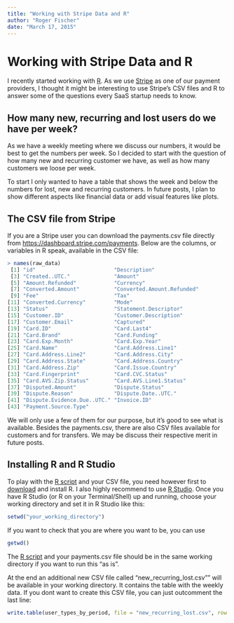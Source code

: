 ```yaml
---
title: "Working with Stripe Data and R"
author: "Roger Fischer"
date: "March 17, 2015"
---
```


# Working with Stripe Data and R

I recently started working with [R](http://www.r-project.org/ "The R Project for Statistical Computing"). As we use [Stripe](https://stripe.com) as one of our payment providers, I thought it might be interesting to use Stripe's CSV files and R to answer some of the questions every SaaS startup needs to know.


## How many new, recurring and lost users do we have per week?
As we have a weekly meeting where we discuss our numbers, it would be best to get the numbers per week. So I decided to start with the question of how many new and recurring customer we have, as well as how many customers we loose per week.

To start I only wanted to have a table that shows the week and below the numbers for lost, new and recurring customers.
In future posts, I plan to show different aspects like financial data or add visual features like plots. 



## The CSV file from Stripe
If you are a Stripe user you can download the payments.csv file directly from [https://dashboard.stripe.com/payments](https://dashboard.stripe.com/payments). 
Below are the columns, or variables in R speak, available in the CSV file:

```r
> names(raw_data)
 [1] "id"                         "Description"               
 [3] "Created..UTC."              "Amount"                    
 [5] "Amount.Refunded"            "Currency"                  
 [7] "Converted.Amount"           "Converted.Amount.Refunded" 
 [9] "Fee"                        "Tax"                       
[11] "Converted.Currency"         "Mode"                      
[13] "Status"                     "Statement.Descriptor"      
[15] "Customer.ID"                "Customer.Description"      
[17] "Customer.Email"             "Captured"                  
[19] "Card.ID"                    "Card.Last4"                
[21] "Card.Brand"                 "Card.Funding"              
[23] "Card.Exp.Month"             "Card.Exp.Year"             
[25] "Card.Name"                  "Card.Address.Line1"        
[27] "Card.Address.Line2"         "Card.Address.City"         
[29] "Card.Address.State"         "Card.Address.Country"      
[31] "Card.Address.Zip"           "Card.Issue.Country"        
[33] "Card.Fingerprint"           "Card.CVC.Status"           
[35] "Card.AVS.Zip.Status"        "Card.AVS.Line1.Status"     
[37] "Disputed.Amount"            "Dispute.Status"            
[39] "Dispute.Reason"             "Dispute.Date..UTC."        
[41] "Dispute.Evidence.Due..UTC." "Invoice.ID"                
[43] "Payment.Source.Type"  
```
We will only use a few of them for our purpose, but it's good to see what is available. 
Besides the payments.csv, there are also CSV files available for customers and for transfers. We may be discuss their respective merit in future posts.

## Installing R and R Studio
To play with the [R script](https://github.com/rogerfischer/stripe_with_R/blob/master/stripe_weekly_new_recurring_lost.R) and your CSV file, you need however first to [download](http://stat.ethz.ch/CRAN/) and install R. 
I also highly recommend to use [R Studio](http://www.rstudio.com/products/rstudio/download/). 
Once you have R Studio (or R on your Terminal/Shell) up and running, choose your working directory and set it in R Studio like this:
```r
setwd("your_working_directory")
```
If you want to check that you are where you want to be, you can use
```r
getwd()
```
The [R script](https://github.com/rogerfischer/stripe_with_R/blob/master/stripe_weekly_new_recurring_lost.R) and your payments.csv file should be in the same working directory if you want to run this "as is".

At the end an additional new CSV file called "new_recurring_lost.csv"" will be available in your working directory. It contains the table with the weekly data.
If you dont want to create this CSV file, you can just outcomment the last line:
```r
write.table(user_types_by_period, file = "new_recurring_lost.csv", row.names = FALSE, sep = "\t")
```












